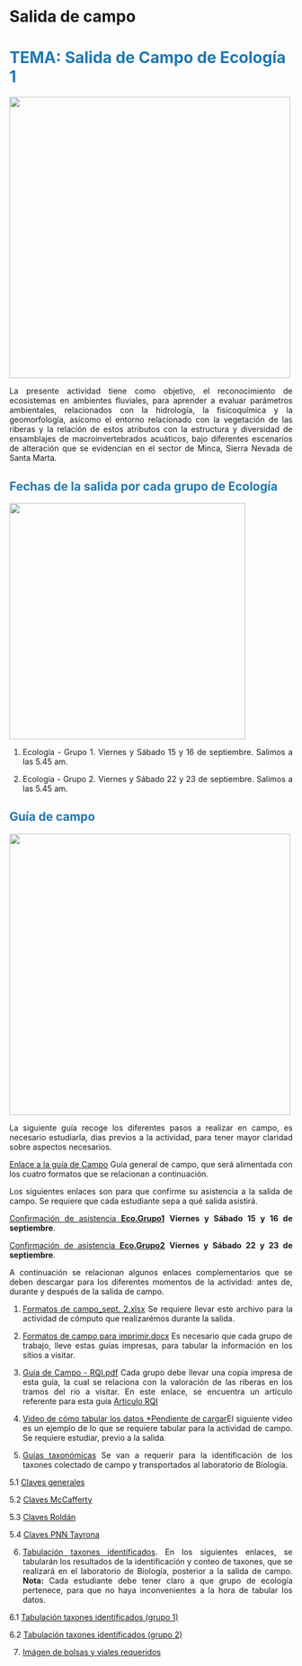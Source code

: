 # Salida de campo {.unnumbered}

<b style='color:#1f78b4;'>

# TEMA: Salida de Campo de Ecología 1

</b>

![](https://javier-2712.github.io/Ecologia1/Campo.rios.eco1/Fotos/Foto6.png){width="500"}

<div style="text-align: justify">

La presente actividad tiene como objetivo, el reconocimiento de ecosistemas en ambientes fluviales, para aprender a evaluar parámetros ambientales, relacionados con la hidrología, la fisicoquímica y la geomorfología, asícomo el entorno relacionado con la vegetación de las riberas y la relación de estos atributos con la estructura y diversidad de ensamblajes de macroinvertebrados acuáticos, bajo diferentes escenarios de alteración que se evidencian en el sector de Minca, Sierra Nevada de Santa Marta.

## 

<b style='color:#1f78b4;'>

## Fechas de la salida por cada grupo de Ecología

</b>

![](https://javier-2712.github.io/Ecologia1/Campo.rios.eco1/Fotos/Foto11.png){width="420"}

1.  Ecología - Grupo 1. Viernes y Sábado 15 y 16 de septiembre. Salimos a las 5.45 am.

2.  Ecología - Grupo 2. Viernes y Sábado 22 y 23 de septiembre. Salimos a las 5.45 am.

## 

<b style='color:#1f78b4;'>

## Guía de campo

</b>

![](https://javier-2712.github.io/Ecologia1/Campo.rios.eco1/Fotos/Foto10.png){width="500"}

<div style="text-align: justify">

La siguiente guía recoge los diferentes pasos a realizar en campo, es necesario estudiarla, dias previos a la actividad, para tener mayor claridad sobre aspectos necesarios.

[Enlace a la guía de Campo](https://javier-2712.github.io/Ecologia1/Campo.rios.eco1/Gu%C3%ADa%20R%C3%ADos%202023.pdf) Guía general de campo, que será alimentada con los cuatro formatos que se relacionan a continuación.

Los siguientes enlaces son para que confirme su asistencia a la salida de campo. Se requiere que cada estudiante sepa a qué salida asistirá.

[Confirmación de asistencia **Eco.Grupo1**](https://forms.gle/FtfPWoWHUdbz6rN38) **Viernes y Sábado 15 y 16 de septiembre**.

[Confirmación de asistencia **Eco.Grupo2**](https://forms.gle/J36n7Hz7kqQkvHG68) **Viernes y Sábado 22 y 23 de septiembre**.

A continuación se relacionan algunos enlaces complementarios que se deben descargar para los diferentes momentos de la actividad: antes de, durante y después de la salida de campo.

1.  [Formatos de campo_sept. 2.xlsx](https://javier-2712.github.io/Ecologia1/Campo.rios.eco1/Formatos%20de%20campo_sept.%202.xlsx) Se requiere llevar este archivo para la actividad de cómputo que realizarémos durante la salida.

2.  [Formatos de campo para imprimir.docx](https://javier-2712.github.io/Ecologia1/Campo.rios.eco1/Formatos%20de%20campo%20para%20imprimir.docx) Es necesario que cada grupo de trabajo, lleve estas guías impresas, para tabular la información en los sitios a visitar.

3.  [Guía de Campo - RQI.pdf](https://javier-2712.github.io/Ecologia1/Campo.rios.eco1/Gu%C3%ADa%20de%20riberas/Gu%C3%ADa%20de%20Campo%20-%20RQI.pdf) Cada grupo debe llevar una copia impresa de esta guía, la cual se relaciona con la valoración de las riberas en los tramos del río a visitar. En este enlace, se encuentra un artículo referente para esta guía [Articulo RQI](https://javier-2712.github.io/Ecologia1/Campo.rios.eco1/Gu%C3%ADa%20de%20riberas/RQI.pdf)

4.  [Video de cómo tabular los datos \*Pendiente de cargar]()El siguiente video es un ejemplo de lo que se requiere tabular para la actividad de campo. Se requiere estudiar, previo a la salida.

5.  [Guías taxonómicas]() Se van a requerir para la identificación de los taxones colectado de campo y transportados al laboratorio de Biología.

5.1 [Claves generales](https://javier-2712.github.io/Ecologia1/Campo.rios.eco1/Gu%C3%ADas%20taxon%C3%B3micas/Claves%20generales.pdf)

5.2 [Claves McCafferty](https://javier-2712.github.io/Ecologia1/Campo.rios.eco1/Gu%C3%ADas%20taxon%C3%B3micas/Claves%20McCafferty1.pdf)

5.3 [Claves Roldán](https://javier-2712.github.io/Ecologia1/Campo.rios.eco1/Gu%C3%ADas%20taxon%C3%B3micas/Claves%20Rold%C3%A1n%201989.pdf)

5.4 [Claves PNN Tayrona](https://javier-2712.github.io/Ecologia1/Campo.rios.eco1/Gu%C3%ADas%20taxon%C3%B3micas/Macroinv.%20PNNT.pdf)

6.  [Tabulación taxones identificados](). En los siguientes enlaces, se tabularán los resultados de la identificación y conteo de taxones, que se realizará en el laboratorio de Biología, posterior a la salida de campo. **Nota:** Cada estudiante debe tener claro a que grupo de ecología pertenece, para que no haya inconvenientes a la hora de tabular los datos.

6.1 [Tabulación taxones identificados (grupo 1)](https://universidadmag-my.sharepoint.com/:x:/g/personal/jrodriguez_unimagdalena_edu_co/EXIwbtd2c9xFgKTJZ-ANSMoBIPIqWyx5lIG1li0J3Jc8vA?e=LqAL7h)

6.2 [Tabulación taxones identificados (grupo 2)](https://universidadmag-my.sharepoint.com/:x:/g/personal/jrodriguez_unimagdalena_edu_co/ET4Di-JdlCxOl7Zc0wStab0BWxE-FjA40BtMD26Wk1HJrg?e=1ARab1)

7.  [Imágen de bolsas y viales requeridos](https://javier-2712.github.io/Ecologia1/Campo.rios.eco1//bolsas.viales.pdf)
